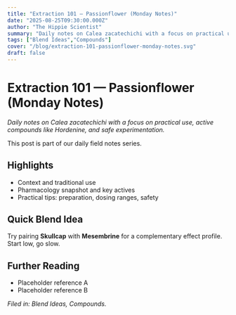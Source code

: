 ```yaml
---
title: "Extraction 101 — Passionflower (Monday Notes)"
date: "2025-08-25T09:30:00.000Z"
author: "The Hippie Scientist"
summary: "Daily notes on Calea zacatechichi with a focus on practical use, active compounds like Hordenine, and safe experimentation."
tags: ["Blend Ideas","Compounds"]
cover: "/blog/extraction-101-passionflower-monday-notes.svg"
draft: false
---
```



# Extraction 101 — Passionflower (Monday Notes)

_Daily notes on Calea zacatechichi with a focus on practical use, active compounds like Hordenine, and safe experimentation._

<Callout emoji="🌿">This post is part of our daily field notes series.</Callout>

## Highlights

- Context and traditional use
- Pharmacology snapshot and key actives
- Practical tips: preparation, dosing ranges, safety

## Quick Blend Idea

Try pairing **Skullcap** with **Mesembrine** for a complementary effect profile. Start low, go slow.

## Further Reading

- Placeholder reference A
- Placeholder reference B

*Filed in: Blend Ideas, Compounds.*
